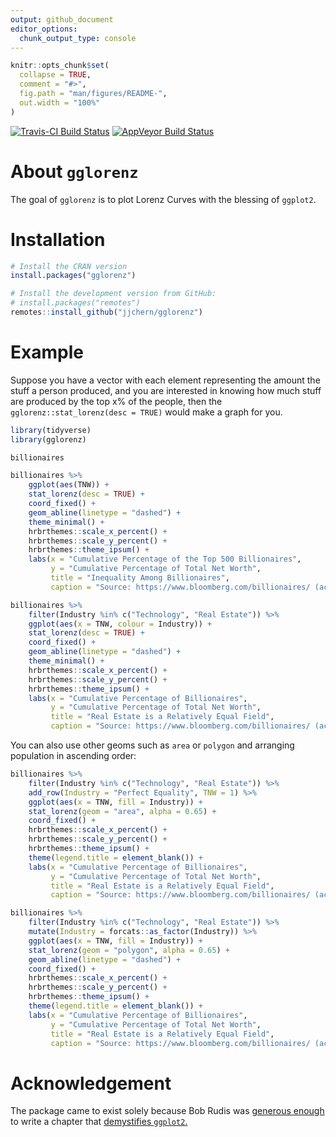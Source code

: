 ```yaml
---
output: github_document
editor_options: 
  chunk_output_type: console
---
```


<!-- README.md is generated from README.Rmd. Please edit that file -->

```r
knitr::opts_chunk$set(
  collapse = TRUE,
  comment = "#>",
  fig.path = "man/figures/README-",
  out.width = "100%"
)
```

[![Travis-CI Build Status](https://travis-ci.org/jjchern/gglorenz.svg?branch=master)](https://travis-ci.org/jjchern/gglorenz)
[![AppVeyor Build Status](https://ci.appveyor.com/api/projects/status/github/jjchern/gglorenz?branch=master&svg=true)](https://ci.appveyor.com/project/jjchern/gglorenz)

# About `gglorenz`

The goal of `gglorenz` is to plot Lorenz Curves with the blessing of `ggplot2`.

# Installation

```R
# Install the CRAN version
install.packages("gglorenz")

# Install the development version from GitHub:
# install.packages("remotes")
remotes::install_github("jjchern/gglorenz")
```

# Example

Suppose you have a vector with each element representing the amount the stuff a person produced, and you are interested in knowing how much stuff are produced by the top x% of the people, then the `gglorenz::stat_lorenz(desc = TRUE)` would make a graph for you.

```r
library(tidyverse)
library(gglorenz)

billionaires

billionaires %>%
    ggplot(aes(TNW)) +
    stat_lorenz(desc = TRUE) +
    coord_fixed() +
    geom_abline(linetype = "dashed") +
    theme_minimal() +
    hrbrthemes::scale_x_percent() +
    hrbrthemes::scale_y_percent() +
    hrbrthemes::theme_ipsum() +
    labs(x = "Cumulative Percentage of the Top 500 Billionaires",
         y = "Cumulative Percentage of Total Net Worth",
         title = "Inequality Among Billionaires",
         caption = "Source: https://www.bloomberg.com/billionaires/ (accessed February 8, 2018)")

billionaires %>%
    filter(Industry %in% c("Technology", "Real Estate")) %>%
    ggplot(aes(x = TNW, colour = Industry)) +
    stat_lorenz(desc = TRUE) +
    coord_fixed() +
    geom_abline(linetype = "dashed") +
    theme_minimal() +
    hrbrthemes::scale_x_percent() +
    hrbrthemes::scale_y_percent() +
    hrbrthemes::theme_ipsum() +
    labs(x = "Cumulative Percentage of Billionaires",
         y = "Cumulative Percentage of Total Net Worth",
         title = "Real Estate is a Relatively Equal Field",
         caption = "Source: https://www.bloomberg.com/billionaires/ (accessed February 8, 2018)")
```

You can also use other geoms such as `area` or `polygon` and arranging population in ascending order:

```r
billionaires %>%
    filter(Industry %in% c("Technology", "Real Estate")) %>% 
    add_row(Industry = "Perfect Equality", TNW = 1) %>% 
    ggplot(aes(x = TNW, fill = Industry)) +
    stat_lorenz(geom = "area", alpha = 0.65) +
    coord_fixed() +
    hrbrthemes::scale_x_percent() +
    hrbrthemes::scale_y_percent() +
    hrbrthemes::theme_ipsum() +
    theme(legend.title = element_blank()) +
    labs(x = "Cumulative Percentage of Billionaires",
         y = "Cumulative Percentage of Total Net Worth",
         title = "Real Estate is a Relatively Equal Field",
         caption = "Source: https://www.bloomberg.com/billionaires/ (accessed February 8, 2018)")

billionaires %>%
    filter(Industry %in% c("Technology", "Real Estate")) %>% 
    mutate(Industry = forcats::as_factor(Industry)) %>% 
    ggplot(aes(x = TNW, fill = Industry)) +
    stat_lorenz(geom = "polygon", alpha = 0.65) +
    geom_abline(linetype = "dashed") +
    coord_fixed() +
    hrbrthemes::scale_x_percent() +
    hrbrthemes::scale_y_percent() +
    hrbrthemes::theme_ipsum() +
    theme(legend.title = element_blank()) +
    labs(x = "Cumulative Percentage of Billionaires",
         y = "Cumulative Percentage of Total Net Worth",
         title = "Real Estate is a Relatively Equal Field",
         caption = "Source: https://www.bloomberg.com/billionaires/ (accessed February 8, 2018)")
```

# Acknowledgement

The package came to exist solely because Bob Rudis was [generous enough](https://github.com/hrbrmstr/ggalt/issues/46) to write a chapter that [demystifies `ggplot2`.](https://rud.is/books/creating-ggplot2-extensions/demystifying-ggplot2.html)
